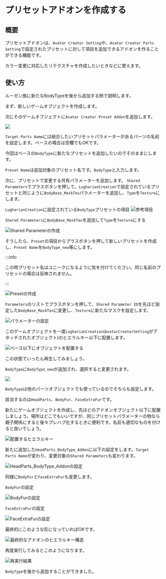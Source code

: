 # プリセットアドオンを作成する

## 概要

プリセットアドオンは、`Avatar Creator Setting`や、`Avatar Creator Parts Setting`で設定されたプリセットに対して項目を追加できるアドオンを作ることができる機能です。

カラー変更に対応したリテクスチャを作成したいときなどに使えます。

## 使い方

ルーガン族に新たなBodyTypeを後から追加する例で説明します。

まず、新しいゲームオブジェクトを作成します。

次にそのゲームオブジェクトに`Avatar Creator Preset Addon`を追加します。

![](presetAddon_2025-06-02-17-01-57.png)

`Target Parts Name`には結合したいプリセットパラメーターがあるパーツの名前を設定します。ベースの場合は空欄でもOKです。

今回はベースの`BodyType`に新たなプリセットを追加したいのでそのままにします。

`Preset Name`は追加対象のプリセット名です。`BodyType`と入力します。

次に、プリセットで変更する共有パラメーターを追加します。
`Shared Parameters`でプラスボタンを押して、`LugharianCreation`で設定されているプリセットと同じように`BodyBase_MaskTex`パラメーターを追加し、`Type`を`Texture`にします。

`LugharianCreation`に設定されている`BodyType`プリセットの項目
![参考項目](presetAddon_2025-06-02-17-07-09.png)

`Shared Parameters`に`BodyBase_MaskTex`を追加して`Type`を`Texture`にする

![Shared Parameterの作成](presetAddon_2025-06-02-17-11-13.png)

そうしたら、`Preset`の項目からプラスボタンを押して新しいプリセットを作成し、`Preset Name`を`BodyType_new`等にします。

:::info

この時プリセット名はユニークになるように気を付けてください。同じ名前のプリセットの場合は反映されません。

:::

![Presetの作成](presetAddon_2025-06-02-17-17-27.png)

`Parameters`のリストでプラスボタンを押して、`Shared Parameter ID`を先ほど設定した`BodyBase_MaskTex`に変更し、`Texture`に新たなマスクを設定します。

![パラメーターの設定](presetAddon_2025-06-02-17-19-28.png)

このゲームオブジェクトを一度`LugharianCreation`(`AvatarCreatorSetting`がアタッチされたオブジェクト)のヒエラルキー以下に配置します。

![ベース以下にオブジェクトを配置する](presetAddon_2025-06-02-17-21-48.png)

この状態でいったん再生してみましょう。

`BodyType`に`BodyType_new`が追加され、選択すると変更されます。

![](presetAddon_2025-06-02-17-23-22.png)

`BodyType`は他のパーツオブジェクトでも使っているのでそちらも設定します。

該当するのは`HeadParts`、`BodyFur`、`FaceExtraFur`です。

新たにゲームオブジェクトを作成し、先ほどのアドオンオブジェクト以下に配置しましょう。場所はどこでもいいですが、同じプリセットパラメーターの物なら親子関係にすると後々プレハブ化するときに便利です。名前も適切なものを付けると良いでしょう。

![配置するヒエラルキー](presetAddon_2025-06-02-17-30-05.png)

新たに追加した`HeadParts_BodyType_Addon`に以下の設定をします。`Target Parts Name`が変わり、変更対象の`Shared Parameters`も変わります。

![HeadParts_BodyType_Addonの設定](presetAddon_2025-06-02-17-32-28.png)

同様に`BodyFur`と`FaceExtraFur`も変更します。

`BodyFur`の設定

![BodyFurの設定](presetAddon_2025-06-02-17-41-39.png)

`FaceExtraFur`の設定

![FaceExtraFurの設定](presetAddon_2025-06-02-17-42-19.png)

最終的にこのような形になっていればOKです。

![最終的なアドオンのヒエラルキー構造](presetAddon_2025-06-02-17-42-44.png)

再度実行してみるとこのようになります。

![再実行結果](presetAddon_2025-06-02-17-43-21.png)

`BodyType`を後から追加することができました。

